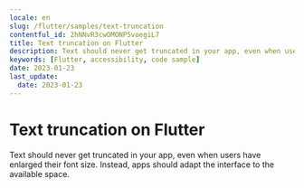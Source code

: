 ```yaml
---
locale: en
slug: /flutter/samples/text-truncation
contentful_id: 2hNNvR3cwOMONP5voegiL7
title: Text truncation on Flutter
description: Text should never get truncated in your app, even when users have enlarged their font size.
keywords: [Flutter, accessibility, code sample]
date: 2023-01-23
last_update:
  date: 2023-01-23
---
```


# Text truncation on Flutter

Text should never get truncated in your app, even when users have enlarged their font size. Instead, apps should adapt the interface to the available space.

<CodeSample id="text-truncation" framework="flutter" locale="en"/>
